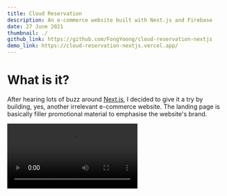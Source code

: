---
title: Cloud Reservation
description: An e-commerce website built with Next.js and Firebase
date: 27 June 2021
thumbnail: ./
github_link: https://github.com/FongYoong/cloud-reservation-nextjs
demo_link: https://cloud-reservation-nextjs.vercel.app/
---

# What is it?

After hearing lots of buzz around [Next.js](https://nextjs.org/), I decided to give it a try by building, yes, another irrelevant e-commerce website.
The landing page is basically filler promotional material to emphasise the website's brand.

<Video src="/projects/cloud_reservation/landing_page.mp4" />

Upon entering the marketplace page, you'll be greeted with listings of products and services filled with comical images and descriptions.

* Users can create
* A mostly-static [Next.js](https://nextjs.org/) site which enables users to buy and sell products/services in a democratic manner. The system is primitive in the sense that 'payments' are made at the click of a button lol. Users are also able to chat with one another privately.
* [*Firebase*](https://firebase.google.com/) is the backend for authentication and user data.
* [Cloudinary](https://cloudinary.com/) is used to store any uploaded images or videos.

# Database Considerations
Products, services
Chat
Feels harder in Firebase. Relational data
However, authorization provided out of the box


# Asset Storage
Cloudinary, CDN with fast upload and download speeds
secure with private key

# UI Design
Chakra UI
Hover over card to play video


# Framer Motion
To breathe interactivity in relevant elements


# Conclusions
<Image src="https://i.imgur.com/ACSstAG.png" alt="something" />

This is a list in markdown:

- One 
- Two
- Three

Some React component:
